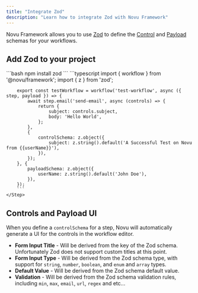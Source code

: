 ```yaml
---
title: "Integrate Zod"
description: "Learn how to integrate Zod with Novu Framework"
---
```




Novu Framework allows you to use [Zod](https://zod.dev/) to define the [Control](/framework/controls) and [Payload](/concepts/payload) schemas for your workflows.

## Add Zod to your project

<Steps>
    <Step title="Install Zod Packages">
        ```bash
        npm install zod
        ```
    </Step>
    <Step title="Use Zod in your workflow">
        ```typescript
        import { workflow } from '@novu/framework';
        import { z } from 'zod';

        export const testWorkflow = workflow('test-workflow', async ({ step, payload }) => {
            await step.email('send-email', async (controls) => {
                return {
                    subject: controls.subject,
                    body: 'Hello World',
                };
            },
            {
                controlSchema: z.object({
                    subject: z.string().default('A Successful Test on Novu from {{userName}}'),
                }),
            });
        }, {
            payloadSchema: z.object({
                userName: z.string().default('John Doe'),
            }),
        });
        ```
    </Step>
</Steps>

## Controls and Payload UI

When you define a `controlSchema` for a step, Novu will automatically generate a UI for the controls in the workflow editor.

- **Form Input Title** - Will be derived from the key of the Zod schema. Unfortunately Zod does not support custom titles at this point.
- **Form Input Type** - Will be derived from the Zod schema type, with support for `string`, `number`, `boolean`, and `enum` and `array` types.
- **Default Value** - Will be derived from the Zod schema default value.
- **Validation** - Will be derived from the Zod schema validation rules, including `min`, `max`, `email`, `url`, `regex` and etc...
